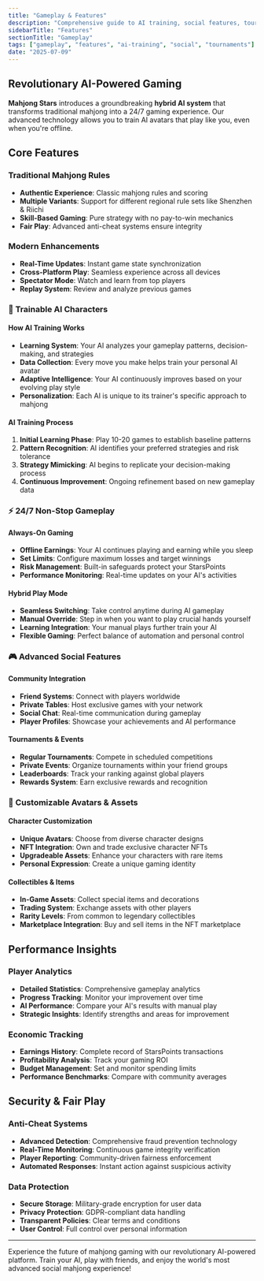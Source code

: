```yaml
---
title: "Gameplay & Features"
description: "Comprehensive guide to AI training, social features, tournaments, and platform capabilities"
sidebarTitle: "Features"
sectionTitle: "Gameplay"
tags: ["gameplay", "features", "ai-training", "social", "tournaments"]
date: "2025-07-09"
---
```


## Revolutionary AI-Powered Gaming

**Mahjong Stars** introduces a groundbreaking **hybrid AI system** that transforms traditional mahjong into a 24/7 gaming experience. Our advanced technology allows you to train AI avatars that play like you, even when you're offline.

## Core Features

### Traditional Mahjong Rules
- **Authentic Experience**: Classic mahjong rules and scoring
- **Multiple Variants**: Support for different regional rule sets like Shenzhen & Riichi
- **Skill-Based Gaming**: Pure strategy with no pay-to-win mechanics
- **Fair Play**: Advanced anti-cheat systems ensure integrity

### Modern Enhancements
- **Real-Time Updates**: Instant game state synchronization
- **Cross-Platform Play**: Seamless experience across all devices
- **Spectator Mode**: Watch and learn from top players
- **Replay System**: Review and analyze previous games

### 🤖 Trainable AI Characters

#### How AI Training Works
- **Learning System**: Your AI analyzes your gameplay patterns, decision-making, and strategies
- **Data Collection**: Every move you make helps train your personal AI avatar
- **Adaptive Intelligence**: Your AI continuously improves based on your evolving play style
- **Personalization**: Each AI is unique to its trainer's specific approach to mahjong

#### AI Training Process
1. **Initial Learning Phase**: Play 10-20 games to establish baseline patterns
2. **Pattern Recognition**: AI identifies your preferred strategies and risk tolerance
3. **Strategy Mimicking**: AI begins to replicate your decision-making process
4. **Continuous Improvement**: Ongoing refinement based on new gameplay data

### ⚡ 24/7 Non-Stop Gameplay

#### Always-On Gaming
- **Offline Earnings**: Your AI continues playing and earning while you sleep
- **Set Limits**: Configure maximum losses and target winnings
- **Risk Management**: Built-in safeguards protect your StarsPoints
- **Performance Monitoring**: Real-time updates on your AI's activities

#### Hybrid Play Mode
- **Seamless Switching**: Take control anytime during AI gameplay
- **Manual Override**: Step in when you want to play crucial hands yourself
- **Learning Integration**: Your manual plays further train your AI
- **Flexible Gaming**: Perfect balance of automation and personal control

### 🎮 Advanced Social Features

#### Community Integration
- **Friend Systems**: Connect with players worldwide
- **Private Tables**: Host exclusive games with your network
- **Social Chat**: Real-time communication during gameplay
- **Player Profiles**: Showcase your achievements and AI performance

#### Tournaments & Events
- **Regular Tournaments**: Compete in scheduled competitions
- **Private Events**: Organize tournaments within your friend groups
- **Leaderboards**: Track your ranking against global players
- **Rewards System**: Earn exclusive rewards and recognition

### 🎨 Customizable Avatars & Assets

#### Character Customization
- **Unique Avatars**: Choose from diverse character designs
- **NFT Integration**: Own and trade exclusive character NFTs
- **Upgradeable Assets**: Enhance your characters with rare items
- **Personal Expression**: Create a unique gaming identity

#### Collectibles & Items
- **In-Game Assets**: Collect special items and decorations
- **Trading System**: Exchange assets with other players
- **Rarity Levels**: From common to legendary collectibles
- **Marketplace Integration**: Buy and sell items in the NFT marketplace

## Performance Insights

### Player Analytics
- **Detailed Statistics**: Comprehensive gameplay analytics
- **Progress Tracking**: Monitor your improvement over time
- **AI Performance**: Compare your AI's results with manual play
- **Strategic Insights**: Identify strengths and areas for improvement

### Economic Tracking
- **Earnings History**: Complete record of StarsPoints transactions
- **Profitability Analysis**: Track your gaming ROI
- **Budget Management**: Set and monitor spending limits
- **Performance Benchmarks**: Compare with community averages

## Security & Fair Play

### Anti-Cheat Systems
- **Advanced Detection**: Comprehensive fraud prevention technology
- **Real-Time Monitoring**: Continuous game integrity verification
- **Player Reporting**: Community-driven fairness enforcement
- **Automated Responses**: Instant action against suspicious activity

### Data Protection
- **Secure Storage**: Military-grade encryption for user data
- **Privacy Protection**: GDPR-compliant data handling
- **Transparent Policies**: Clear terms and conditions
- **User Control**: Full control over personal information

---

Experience the future of mahjong gaming with our revolutionary AI-powered platform. Train your AI, play with friends, and enjoy the world's most advanced social mahjong experience! 
